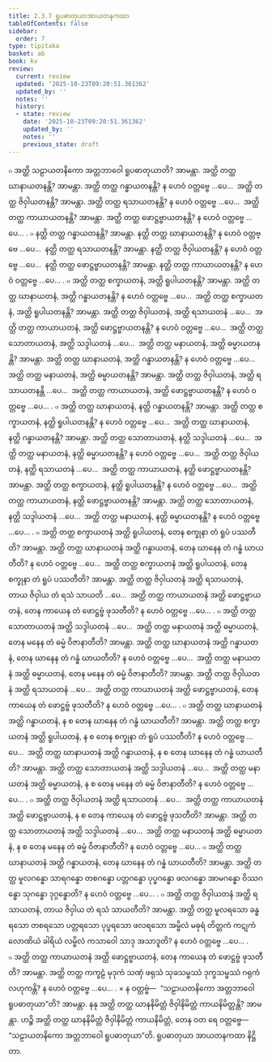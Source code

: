 ```yaml
---
title: 2.3.7 ရူပဓာတုယာအာယတနကထာ
tableOfContents: false
sidebar:
  order: 7
type: tipitaka
basket: ab
book: kv
review:
  current: review
  updated: '2025-10-23T09:20:51.361362'
  updated_by: ''
  notes: ''
  history:
  - state: review
    date: '2025-10-23T09:20:51.361362'
    updated_by: ''
    notes: ''
    previous_state: draft
---
```



<ReviewStatus review={frontmatter.review} showDetails={true} />

<HypothesisAnnotation frontmatter={frontmatter} />

<DynamicBreadcrumb />

<Division number="519" book="kv" e="ch" v="32" p="278">

<Paragraph number="1765" book="kv">
๐ အတ္ထိ သဠာယတနိကော အတ္တဘာဝေါ ရူပဓာတုယာတိ? အာမန္တာ. အတ္ထိ တတ္ထ ဃာနာယတနန္တိ? အာမန္တာ. အတ္ထိ တတ္ထ ဂန္ဓာယတနန္တိ? န ဟေဝံ ဝတ္တဗ္ဗေ …ပေ…  အတ္ထိ တတ္ထ ဇိဝှါယတနန္တိ? အာမန္တာ. အတ္ထိ တတ္ထ ရသာယတနန္တိ? န ဟေဝံ ဝတ္တဗ္ဗေ …ပေ…  အတ္ထိ တတ္ထ ကာယာယတနန္တိ? အာမန္တာ. အတ္ထိ တတ္ထ ဖောဋ္ဌဗ္ဗာယတနန္တိ? န ဟေဝံ ဝတ္တဗ္ဗေ …ပေ… .
</Paragraph>

<Paragraph number="1766" book="kv">
๐ နတ္ထိ တတ္ထ ဂန္ဓာယတနန္တိ? အာမန္တာ. နတ္ထိ တတ္ထ ဃာနာယတနန္တိ? န ဟေဝံ ဝတ္တဗ္ဗေ …ပေ…  နတ္ထိ တတ္ထ ရသာယတနန္တိ? အာမန္တာ. နတ္ထိ တတ္ထ ဇိဝှါယတနန္တိ? န ဟေဝံ ဝတ္တဗ္ဗေ …ပေ…  နတ္ထိ တတ္ထ ဖောဋ္ဌဗ္ဗာယတနန္တိ? အာမန္တာ. နတ္ထိ တတ္ထ ကာယာယတနန္တိ? န ဟေဝံ ဝတ္တဗ္ဗေ …ပေ… .
</Paragraph>

</Division>
<Division number="520" book="kv" e="ch" v="32" p="278">

<Paragraph number="1767" book="kv">
๐ အတ္ထိ တတ္ထ စက္ခာယတနံ, အတ္ထိ ရူပါယတနန္တိ? အာမန္တာ. အတ္ထိ တတ္ထ ဃာနာယတနံ, အတ္ထိ ဂန္ဓာယတနန္တိ? န ဟေဝံ ဝတ္တဗ္ဗေ …ပေ…  အတ္ထိ တတ္ထ စက္ခာယတနံ, အတ္ထိ ရူပါယတနန္တိ? အာမန္တာ. အတ္ထိ တတ္ထ ဇိဝှါယတနံ, အတ္ထိ ရသာယတနံ …ပေ…  အတ္ထိ တတ္ထ ကာယာယတနံ, အတ္ထိ ဖောဋ္ဌဗ္ဗာယတနန္တိ? န ဟေဝံ ဝတ္တဗ္ဗေ …ပေ…  အတ္ထိ တတ္ထ သောတာယတနံ, အတ္ထိ သဒ္ဒါယတနံ …ပေ…  အတ္ထိ တတ္ထ မနာယတနံ, အတ္ထိ ဓမ္မာယတနန္တိ? အာမန္တာ. အတ္ထိ တတ္ထ ဃာနာယတနံ, အတ္ထိ ဂန္ဓာယတနန္တိ? န ဟေဝံ ဝတ္တဗ္ဗေ …ပေ…  အတ္ထိ တတ္ထ မနာယတနံ, အတ္ထိ ဓမ္မာယတနန္တိ? အာမန္တာ. အတ္ထိ တတ္ထ ဇိဝှါယတနံ, အတ္ထိ ရသာယတနန္တိ …ပေ…  အတ္ထိ တတ္ထ ကာယာယတနံ, အတ္ထိ ဖောဋ္ဌဗ္ဗာယတနန္တိ? န ဟေဝံ ဝတ္တဗ္ဗေ …ပေ… .
</Paragraph>

<Paragraph number="1768" book="kv">
๐ အတ္ထိ တတ္ထ ဃာနာယတနံ, နတ္ထိ ဂန္ဓာယတနန္တိ? အာမန္တာ. အတ္ထိ တတ္ထ စက္ခာယတနံ, နတ္ထိ ရူပါယတနန္တိ? န ဟေဝံ ဝတ္တဗ္ဗေ …ပေ…  အတ္ထိ တတ္ထ ဃာနာယတနံ, နတ္ထိ ဂန္ဓာယတနန္တိ? အာမန္တာ. အတ္ထိ တတ္ထ သောတာယတနံ, နတ္ထိ သဒ္ဒါယတနံ …ပေ…  အတ္ထိ တတ္ထ မနာယတနံ, နတ္ထိ ဓမ္မာယတနန္တိ? န ဟေဝံ ဝတ္တဗ္ဗေ …ပေ…  အတ္ထိ တတ္ထ ဇိဝှါယတနံ, နတ္ထိ ရသာယတနံ …ပေ…  အတ္ထိ တတ္ထ ကာယာယတနံ, နတ္ထိ ဖောဋ္ဌဗ္ဗာယတနန္တိ? အာမန္တာ. အတ္ထိ တတ္ထ စက္ခာယတနံ, နတ္ထိ ရူပါယတနန္တိ? န ဟေဝံ ဝတ္တဗ္ဗေ …ပေ…  အတ္ထိ တတ္ထ ကာယာယတနံ, နတ္ထိ ဖောဋ္ဌဗ္ဗာယတနန္တိ? အာမန္တာ. အတ္ထိ တတ္ထ သောတာယတနံ, နတ္ထိ သဒ္ဒါယတနံ …ပေ…  အတ္ထိ တတ္ထ မနာယတနံ, နတ္ထိ ဓမ္မာယတနန္တိ? န ဟေဝံ ဝတ္တဗ္ဗေ …ပေ… .
</Paragraph>

</Division>
<Division number="521" book="kv" e="ch" v="32" p="279">

<Paragraph number="1769" book="kv">
๐ အတ္ထိ တတ္ထ စက္ခာယတနံ အတ္ထိ ရူပါယတနံ, တေန စက္ခုနာ တံ ရူပံ ပဿတီတိ? အာမန္တာ. အတ္ထိ တတ္ထ ဃာနာယတနံ အတ္ထိ ဂန္ဓာယတနံ, တေန ဃာနေန တံ ဂန္ဓံ ဃာယတီတိ? န ဟေဝံ ဝတ္တဗ္ဗေ …ပေ…  အတ္ထိ တတ္ထ စက္ခာယတနံ အတ္ထိ ရူပါယတနံ, တေန စက္ခုနာ တံ ရူပံ ပဿတီတိ? အာမန္တာ. အတ္ထိ တတ္ထ ဇိဝှါယတနံ အတ္ထိ ရသာယတနံ, တာယ ဇိဝှါယ တံ ရသံ သာယတိ …ပေ…  အတ္ထိ တတ္ထ ကာယာယတနံ အတ္ထိ ဖောဋ္ဌဗ္ဗာယတနံ, တေန ကာယေန တံ ဖောဋ္ဌဗ္ဗံ ဖုသတီတိ? န ဟေဝံ ဝတ္တဗ္ဗေ …ပေ… .
</Paragraph>

<Paragraph number="1770" book="kv">
๐ အတ္ထိ တတ္ထ သောတာယတနံ အတ္ထိ သဒ္ဒါယတနံ …ပေ…  အတ္ထိ တတ္ထ မနာယတနံ အတ္ထိ ဓမ္မာယတနံ, တေန မနေန တံ ဓမ္မံ ဝိဇာနာတီတိ? အာမန္တာ. အတ္ထိ တတ္ထ ဃာနာယတနံ အတ္ထိ ဂန္ဓာယတနံ, တေန ဃာနေန တံ ဂန္ဓံ ဃာယတီတိ? န ဟေဝံ ဝတ္တဗ္ဗေ …ပေ…  အတ္ထိ တတ္ထ မနာယတနံ အတ္ထိ ဓမ္မာယတနံ, တေန မနေန တံ ဓမ္မံ ဝိဇာနာတီတိ? အာမန္တာ. အတ္ထိ တတ္ထ ဇိဝှါယတနံ အတ္ထိ ရသာယတနံ …ပေ…  အတ္ထိ တတ္ထ ကာယာယတနံ အတ္ထိ ဖောဋ္ဌဗ္ဗာယတနံ, တေန ကာယေန တံ ဖောဋ္ဌဗ္ဗံ ဖုသတီတိ? န ဟေဝံ ဝတ္တဗ္ဗေ …ပေ… .
</Paragraph>

<Paragraph number="1771" book="kv">
๐ အတ္ထိ တတ္ထ ဃာနာယတနံ အတ္ထိ ဂန္ဓာယတနံ, န စ တေန ဃာနေန တံ ဂန္ဓံ ဃာယတီတိ? အာမန္တာ. အတ္ထိ တတ္ထ စက္ခာယတနံ အတ္ထိ ရူပါယတနံ, န စ တေန စက္ခုနာ တံ ရူပံ ပဿတီတိ? န ဟေဝံ ဝတ္တဗ္ဗေ …ပေ…  အတ္ထိ တတ္ထ ဃာနာယတနံ အတ္ထိ ဂန္ဓာယတနံ, န စ တေန ဃာနေန တံ ဂန္ဓံ ဃာယတီတိ? အာမန္တာ. အတ္ထိ တတ္ထ သောတာယတနံ အတ္ထိ သဒ္ဒါယတနံ …ပေ…  အတ္ထိ တတ္ထ မနာယတနံ အတ္ထိ ဓမ္မာယတနံ, န စ တေန မနေန တံ ဓမ္မံ ဝိဇာနာတီတိ? န ဟေဝံ ဝတ္တဗ္ဗေ …ပေ… .
</Paragraph>

<Paragraph number="1772" book="kv">
๐ အတ္ထိ တတ္ထ ဇိဝှါယတနံ အတ္ထိ ရသာယတနံ …ပေ…  အတ္ထိ တတ္ထ ကာယာယတနံ အတ္ထိ ဖောဋ္ဌဗ္ဗာယတနံ, န စ တေန ကာယေန တံ ဖောဋ္ဌဗ္ဗံ ဖုသတီတိ? အာမန္တာ. အတ္ထိ တတ္ထ သောတာယတနံ အတ္ထိ သဒ္ဒါယတနံ …ပေ…  အတ္ထိ တတ္ထ မနာယတနံ အတ္ထိ ဓမ္မာယတနံ, န စ တေန မနေန တံ ဓမ္မံ ဝိဇာနာတီတိ? န ဟေဝံ ဝတ္တဗ္ဗေ …ပေ…
</Paragraph>

</Division>
<Division number="522" book="kv" e="ch" v="32" p="280">

<Paragraph number="1773" book="kv">
๐ အတ္ထိ တတ္ထ ဃာနာယတနံ အတ္ထိ ဂန္ဓာယတနံ, တေန ဃာနေန တံ ဂန္ဓံ ဃာယတီတိ? အာမန္တာ. အတ္ထိ တတ္ထ မူလဂန္ဓော သာရဂန္ဓော တစဂန္ဓော ပတ္တဂန္ဓော ပုပ္ဖဂန္ဓော ဖလဂန္ဓော အာမဂန္ဓော ဝိဿဂန္ဓော သုဂန္ဓော ဒုဂ္ဂန္ဓောတိ? န ဟေဝံ ဝတ္တဗ္ဗေ …ပေ… .
</Paragraph>

<Paragraph number="1774" book="kv">
๐ အတ္ထိ တတ္ထ ဇိဝှါယတနံ အတ္ထိ ရသာယတနံ, တာယ ဇိဝှါယ တံ ရသံ သာယတီတိ? အာမန္တာ. အတ္ထိ တတ္ထ မူလရသော ခန္ဓရသော တစရသော ပတ္တရသော ပုပ္ဖရသော ဖလရသော အမ္ဗိလံ မဓုရံ တိတ္တကံ ကဋုကံ လောဏိယံ ခါရိယံ လမ္ဗိလံ ကသာဝေါ သာဒု အသာဒူတိ? န ဟေဝံ ဝတ္တဗ္ဗေ …ပေ… .
</Paragraph>

<Paragraph number="1775" book="kv">
๐ အတ္ထိ တတ္ထ ကာယာယတနံ အတ္ထိ ဖောဋ္ဌဗ္ဗာယတနံ, တေန ကာယေန တံ ဖောဋ္ဌဗ္ဗံ ဖုသတီတိ? အာမန္တာ. အတ္ထိ တတ္ထ ကက္ခဠံ မုဒုကံ သဏှံ ဖရုသံ သုခသမ္ဖဿံ ဒုက္ခသမ္ဖဿံ ဂရုကံ လဟုကန္တိ? န ဟေဝံ ဝတ္တဗ္ဗေ …ပေ… .
</Paragraph>

</Division>
<Division number="523" book="kv" e="ch" v="32" p="280">

<Paragraph number="1776" book="kv">
× န ဝတ္တဗ္ဗံ—  “သဠာယတနိကော အတ္တဘာဝေါ ရူပဓာတုယာ”တိ? အာမန္တာ. နနု အတ္ထိ တတ္ထ ဃာနနိမိတ္တံ ဇိဝှါနိမိတ္တံ ကာယနိမိတ္တန္တိ? အာမန္တာ. ဟဉ္စိ အတ္ထိ တတ္ထ ဃာနနိမိတ္တံ ဇိဝှါနိမိတ္တံ ကာယနိမိတ္တံ, တေန ဝတ ရေ ဝတ္တဗ္ဗေ—  “သဠာယတနိကော အတ္တဘာဝေါ ရူပဓာတုယာ”တိ.

</Paragraph>
</Division>

<Paragraph number="1777" type="center" book="kv">
ရူပဓာတုယာ အာယတနကထာ နိဋ္ဌိတာ.
</Paragraph>